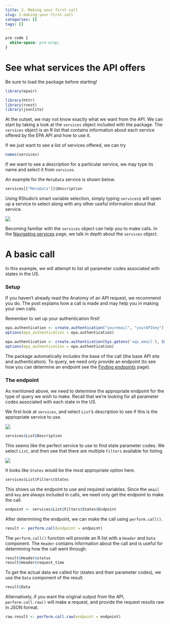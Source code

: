 ```yaml
---
title: 2. Making your first call
slug: 2-making-your-first-call
categories: []
tags: []
---
```


```css
pre code {
  white-space: pre-wrap;
}
```

# See what services the API offers

Be sure to load the package before starting! 

```r
library(epair)
```

```r
library(httr)
library(rvest)
library(jsonlite)
```

At the outset, we may not know exactly what we want from the API. We can start by taking a look at the `services` object included with the package. The `services` object is an R list that contains information about each service offered by the EPA API and how to use it.

If we just want to see a list of services offered, we can try
```r
names(services)
```

If we want to see a description for a particular service, we may type its name and select it from `services`. 

An example for the `MetaData` service is shown below.
```r
services[["MetaData"]]$Description
```
Using RStudio's smart variable selection, simply typing `services$` will open up a service to select along with any other useful information about that service. 

![](/Users/madylawrence/epair/vignettes/img/making_first_call/service_selection.png)

Becoming familiar with the `services` object can help you to make calls.
In the [Navigating services](../../Useful-Features/Services) page, we talk in depth about the `services` object.  

# A basic call

In this example, we will attempt to list all parameter codes associated with states in the US. 

### Setup

If you haven't already read the Anatomy of an API request, we recommend you do. The post explains how a call is made and may help you in making your own calls. 

Remember to set up your authentication first!

```r
epa.authentication <- create.authentication("youremail", "yourAPIkey")
options(epa_authentication = epa.authentication)
```

```r
epa.authentication <- create.authentication(Sys.getenv('aqs_email'), Sys.getenv('aqs_api_key'))
options(epa_authentication = epa.authentication)
```

The package automatically includes the base of the call (the base API site and authentication). To query, we need only provide an endpoint (to see how you can determine an endpoint see the [Finding endpoints](../../Useful-Features/Endpoints) page). 

### The endpoint

As mentioned above, we need to determine the appropriate endpoint for the type of query we wish to make.
Recall that we're looking for all parameter codes associated with each state in the US.

We first look at `services`, and select `List`'s description to see if this is the appropriate service to use. 

![](/Users/madylawrence/epair/vignettes/img/making_first_call/list_description.png)

```r
services$List$Description
```
This seems like the perfect service to use to find state parameter codes. We select `List`, and then see that there are multiple `Filters` available for listing. 

![](/Users/madylawrence/epair/vignettes/img/making_first_call/list_filters.png)

It looks like `States` would be the most appropriate option here.

```r
services$List$Filters$States
```
This shows us the endpoint to use and required variables. Since the `email` and `key` are always included in calls, we need only get the endpoint to make the call.

```r
endpoint <- services$List$Filters$States$Endpoint
```

After determining the endpoint, we can make the call using `perform.call()`.

```r
result <- perform.call(endpoint = endpoint)
```
The `perform.call()` function will provide an R list with a `Header` and `Data` component. The `Header` contains information about the call and is useful for determining how the call went through. 

```r
result$Header$status
result$Header$request_time
```

To get the actual data we called for (states and their parameter codes), we use the `Data` component of the result.

```r
result$Data
```

Alternatively, if you want the original output from the API, `perform.call.raw()` will make a request, and provide the request results raw in JSON format. 

```r
raw.result <- perform.call.raw(endpoint = endpoint)
```



